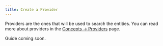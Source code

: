 ```yaml
---
title: Create a Provider
---
```


Providers are the ones that will be used to search the entities. You can read more about providers in the [Concepts -> Providers](./concepts/providers.md) page.

Guide coming soon.
